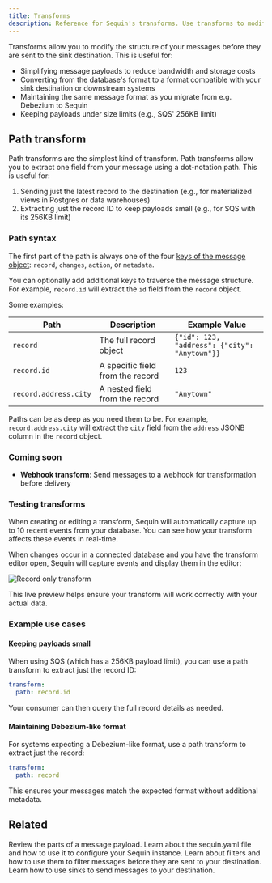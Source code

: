 ```yaml
---
title: Transforms
description: Reference for Sequin's transforms. Use transforms to modify the structure of your messages before they are sent to sinks.
---
```



Transforms allow you to modify the structure of your messages before they are sent to the sink destination. This is useful for:

- Simplifying message payloads to reduce bandwidth and storage costs
- Converting from the database's format to a format compatible with your sink destination or downstream systems
- Maintaining the same message format as you migrate from e.g. Debezium to Sequin
- Keeping payloads under size limits (e.g., SQS' 256KB limit)


## Path transform

Path transforms are the simplest kind of transform. Path transforms allow you to extract one field from your message using a dot-notation path. This is useful for:

1. Sending just the latest record to the destination (e.g., for materialized views in Postgres or data warehouses)
2. Extracting just the record ID to keep payloads small (e.g., for SQS with its 256KB limit)

### Path syntax

The first part of the path is always one of the four [keys of the message object](/reference/payloads): `record`, `changes`, `action`, or `metadata`.

You can optionally add additional keys to traverse the message structure. For example, `record.id` will extract the `id` field from the `record` object.

Some examples:

| Path | Description | Example Value |
|------|-------------|---------------|
| `record` | The full record object | `{"id": 123, "address": {"city": "Anytown"}}` |
| `record.id` | A specific field from the record | `123` |
| `record.address.city` | A nested field from the record | `"Anytown"` |

Paths can be as deep as you need them to be. For example, `record.address.city` will extract the `city` field from the `address` JSONB column in the `record` object.

<FunctionTransformSnippet />

### Coming soon

- **Webhook transform**: Send messages to a webhook for transformation before delivery

### Testing transforms

When creating or editing a transform, Sequin will automatically capture up to 10 recent events from your database. You can see how your transform affects these events in real-time.

When changes occur in a connected database and you have the transform editor open, Sequin will capture events and display them in the editor:

<Frame>
  <img style={{maxWidth: '600px'}} src="/images/reference/record-only-transform.jpg" alt="Record only transform" />
</Frame>

This live preview helps ensure your transform will work correctly with your actual data.

### Example use cases

#### Keeping payloads small

When using SQS (which has a 256KB payload limit), you can use a path transform to extract just the record ID:

```yaml
transform:
  path: record.id
```

Your consumer can then query the full record details as needed.

#### Maintaining Debezium-like format

For systems expecting a Debezium-like format, use a path transform to extract just the record:

```yaml
transform:
  path: record
```

This ensures your messages match the expected format without additional metadata.

## Related

<CardGroup>
  <Card title="Payloads reference" icon="message-dots" href="/reference/payloads">
    Review the parts of a message payload.
  </Card>
  <Card title="sequin.yaml transforms" icon="pencil" href="/reference/sequin-yaml#sink-transforms">
    Learn about the sequin.yaml file and how to use it to configure your Sequin instance.
  </Card>
  <Card title="Filters" icon="filter" href="/reference/filters">
    Learn about filters and how to use them to filter messages before they are sent to your destination.
  </Card>
  <Card title="Sinks" icon="list-check" href="/reference/sinks">
    Learn how to use sinks to send messages to your destination.
  </Card>
</CardGroup>
